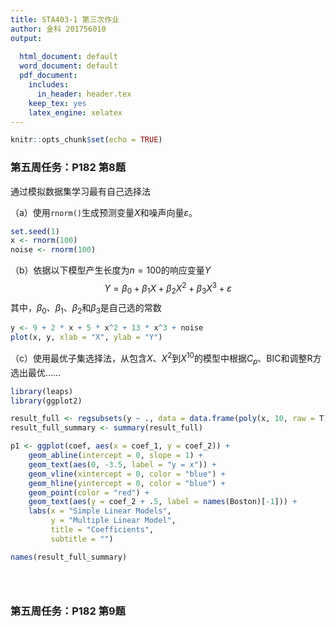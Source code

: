 ```yaml
---
title: STA403-1 第三次作业
author: 金科 201756010
output:
  
  html_document: default
  word_document: default
  pdf_document:
    includes:
      in_header: header.tex
    keep_tex: yes   
    latex_engine: xelatex
---
```


```r
knitr::opts_chunk$set(echo = TRUE)
```

### 第五周任务：P182 第8题

通过模拟数据集学习最有自己选择法

（a）使用`rnorm()`生成预测变量$X$和噪声向量$\varepsilon$。
```r
set.seed(1)
x <- rnorm(100)
noise <- rnorm(100)
```

（b）依据以下模型产生长度为$n=100$的响应变量$Y$
$$
Y = \beta_0 + \beta_1X + \beta_2X^2 + \beta_3X^3 + \varepsilon
$$
其中，$\beta_0$、$\beta_1$、$\beta_2$和$\beta_3$是自己选的常数
```r
y <- 9 + 2 * x + 5 * x^2 + 13 * x^3 + noise
plot(x, y, xlab = "X", ylab = "Y")
```

（c）使用最优子集选择法，从包含$X$、$X^2$到$X^{10}$的模型中根据$C_p$、BIC和调整R方选出最优……
```R
library(leaps)
library(ggplot2)
```
```r
result_full <- regsubsets(y ~ ., data = data.frame(poly(x, 10, raw = T), y), nvmax = 10)
result_full_summary <- summary(result_full)


```

```r
p1 <- ggplot(coef, aes(x = coef_1, y = coef_2)) + 
    geom_abline(intercept = 0, slope = 1) + 
    geom_text(aes(0, -3.5, label = "y = x")) + 
    geom_vline(xintercept = 0, color = "blue") + 
    geom_hline(yintercept = 0, color = "blue") +
    geom_point(color = "red") + 
    geom_text(aes(y = coef_2 + .5, label = names(Boston)[-1])) + 
    labs(x = "Simple Linear Models", 
         y = "Multiple Linear Model",
         title = "Coefficients", 
         subtitle = "")
```


```r
names(result_full_summary)
```
```r
```


```r
```


```r
```



### 第五周任务：P182 第9题



















